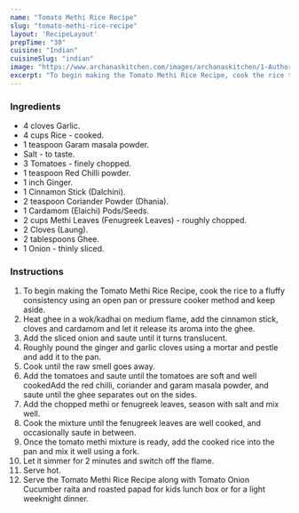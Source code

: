 ---
name: "Tomato Methi Rice Recipe"
slug: "tomato-methi-rice-recipe"
layout: 'RecipeLayout'
prepTime: "30"
cuisine: "Indian"
cuisineSlug: "indian"
image: "https://www.archanaskitchen.com/images/archanaskitchen/1-Author/nithya.anantham/Tomato_Methi_Rice_Recipe.jpg"
excerpt: "To begin making the Tomato Methi Rice Recipe, cook the rice to a fluffy consistency using an open pan or pressure cooker method and keep aside"
---

### Ingredients

- 4 cloves Garlic.
- 4 cups Rice - cooked.
- 1 teaspoon Garam masala powder.
- Salt - to taste.
- 3 Tomatoes - finely chopped.
- 1 teaspoon Red Chilli powder.
- 1 inch Ginger.
- 1 Cinnamon Stick (Dalchini).
- 2 teaspoon Coriander Powder (Dhania).
- 1 Cardamom (Elaichi) Pods/Seeds.
- 2 cups Methi Leaves (Fenugreek Leaves) - roughly chopped.
- 2 Cloves (Laung).
- 2 tablespoons Ghee.
- 1 Onion - thinly sliced.

### Instructions

1. To begin making the Tomato Methi Rice Recipe, cook the rice to a fluffy consistency using an open pan or pressure cooker method and keep aside.
1. Heat ghee in a wok/kadhai on medium flame, add the cinnamon stick, cloves and cardamom and let it release its aroma into the ghee.
1. Add the sliced onion and saute until it turns translucent.
1. Roughly pound the ginger and garlic cloves using a mortar and pestle and add it to the pan.
1. Cook until the raw smell goes away.
1. Add the tomatoes and saute until the tomatoes are soft and well cookedAdd the red chilli, coriander and garam masala powder, and saute until the ghee separates out on the sides.
1. Add the chopped methi or fenugreek leaves, season with salt and mix well.
1. Cook the mixture until the fenugreek leaves are well cooked, and occasionally saute in between.
1. Once the tomato methi mixture is ready, add the cooked rice into the pan and mix it well using a fork.
1. Let it simmer for 2 minutes and switch off the flame.
1. Serve hot.
1. Serve the Tomato Methi Rice Recipe along with Tomato Onion Cucumber raita and roasted papad for kids lunch box or for a light weeknight dinner.
